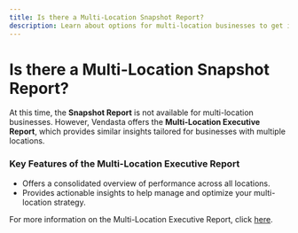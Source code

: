```yaml
---
title: Is there a Multi-Location Snapshot Report?
description: Learn about options for multi-location businesses to get insights similar to the Snapshot Report
---
```


# Is there a Multi-Location Snapshot Report?

At this time, the **Snapshot Report** is not available for multi-location businesses. However, Vendasta offers the **Multi-Location Executive Report**, which provides similar insights tailored for businesses with multiple locations.

### **Key Features of the Multi-Location Executive Report**

- Offers a consolidated overview of performance across all locations.
- Provides actionable insights to help manage and optimize your multi-location strategy.

For more information on the Multi-Location Executive Report, click [here](/snapshot-report/the-multi-location-executive-report).